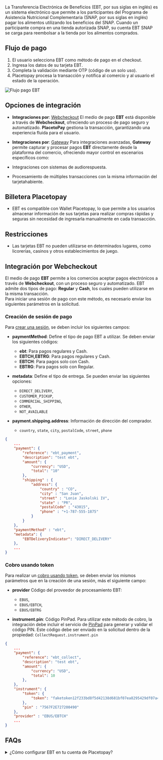 

<PageTitle title='EBT' imageSrc={ebt} />
<CountryFlags countries="US, PR"  prefix="Disponible para: " className='mt-4'/>

La Transferencia Electrónica de Beneficios (EBT, por sus siglas en inglés) es un sistema electrónico que permite a los participantes del Programa de Asistencia Nutricional Complementaria (SNAP, por sus siglas en inglés) pagar los alimentos utilizando los beneficios del SNAP. Cuando un participante compra en una tienda autorizada SNAP, su cuenta EBT SNAP se carga para reembolsar a la tienda por los alimentos comprados.

## Flujo de pago
1. El usuario selecciona EBT como método de pago en el checkout.
2. Ingresa los datos de su tarjeta EBT.
3. Completa la validación mediante OTP (código de un solo uso).
4. Placetopay procesa la transacción y notifica al comercio y al usuario el estado de la operación.

![Flujo pago EBT](/payments/pm-ebt-flow.webp)

## **Opciones de integración**

- **Integraciones por**: [Webcheckout](/checkout)
El medio de pago **EBT** está disponible a través de **Webcheckout**, ofreciendo un proceso de pago seguro y automatizado. **PlacetoPay** gestiona la transacción, garantizando una experiencia fluida para el usuario.

- **Integraciones por**: [Gateway](/gateway)
Para integraciones avanzadas, **Gateway** permite capturar y procesar pagos **EBT** directamente desde la plataforma del comercio, ofreciendo mayor control en escenarios específicos como:  
- Integraciones con sistemas de audiorespuesta.  
- Procesamiento de múltiples transacciones con la misma información del tarjetahabiente. 


## Billetera Placetopay

- EBT es compatible con Wallet Placetopay, lo que permite a los usuarios almacenar información de sus tarjetas para realizar compras rápidas y seguras sin necesidad de ingresarla manualmente en cada transacción.

## Restricciones

- Las tarjetas EBT no pueden utilizarse en determinados lugares, como licorerías, casinos y otros establecimientos de juego.

## Integración por Webcheckout  
El medio de pago **EBT** permite a los comercios aceptar pagos electrónicos a través de **Webcheckout**, con un proceso seguro y automatizado. EBT admite dos tipos de pago: **Regular** y **Cash**, los cuales pueden utilizarse en la misma transacción.  
Para iniciar una sesión de pago con este método, es necesario enviar los siguientes parámetros en la solicitud.  

### **Creación de sesión de pago**  
Para [crear una sesión](/checkout/api/reference/session#create-a-session), se deben incluir los siguientes campos:  

- **paymentMethod**: Define el tipo de pago EBT a utilizar. Se deben enviar los siguientes códigos:  
  - **ebt**: Para pagos regulares y Cash.  
  - **EBTCH,EBTRG**: Para pagos regulares y Cash.  
  - **EBTCH**: Para pagos solo con Cash.  
  - **EBTRG**: Para pagos solo con Regular.  

- **metadata**: Define el tipo de entrega. Se pueden enviar las siguientes opciones:  
  - `DIRECT_DELIVERY`,  
  - `CUSTOMER_PICKUP`, 
  - `COMMERCIAL_SHIPPING`, 
  - `OTHER`, 
  - `NOT_AVAILABLE`

- **payment.shipping.address**: Información de dirección del comprador.
    - `country`, `state`, `city`, `postalCode`, `street`, `phone`

```json
{
    ...
    "payment": {
        "reference": "ebt_payment",
        "description": "test ebt",
        "amount": {
            "currency": "USD",
            "total": "10"
        },
        "shipping" : {
            "address": {
                "country" : "CO",
                "city" : "San Juan",
                "street" : "Lonie Jaskolski IV",
                "state" : "PR", 
                "postalCode" : "43015",
                "phone" : "+1-787-555-1875"
            }
        }
    },
    "paymentMethod" : "ebt",
    "metadata": {
        "EBTDeliveryIndicator": "DIRECT_DELIVERY"
    },
    ...
}
```

### **Cobro usando token**
Para realizar un [cobro usando token](/checkout/api/reference/token#charge-using-token), se deben enviar los mismos parámetros que en la creación de una sesión, más el siguiente campo:

- **provider** Código del proveedor de procesamiento EBT:
  - `EBUS`, 
  - `EBUS/EBTCH`, 
  - `EBUS/EBTRG`

- **instrument.pin**: Código PinPad.
Para utilizar este método de cobro, la integración debe incluir el servicio de [PinPad](/sdks/pinpad) para generar y validar el código PIN. Este código debe ser enviado en la solicitud dentro de la propiedad: 
`CollectRequest.instrument.pin`

```json
{
    ...
    "payment": {
        "reference": "ebt_collect",
        "description": "test ebt",
        "amount": {
            "currency": "USD",
            "total": 10
        },
    },
    "instrument": {
        "token": {
            "token": "faketoken12f233bd8f5d42138d681bf07ea8295429df07a4af287703e30c891"
        },
        "pin" : "7567F2E727200490"
    },
    "provider" : "EBUS/EBTCH"
    ...
}
```

## FAQs

<details>
    <summary>¿Cómo configurar EBT en tu cuenta de Placetopay?</summary>
    <p>Contacta a nuestro equipo de operaciones para habilitar esta funcionalidad en tu sitios a través del correo servicioposventa@placetopay.com</p>
</details>
